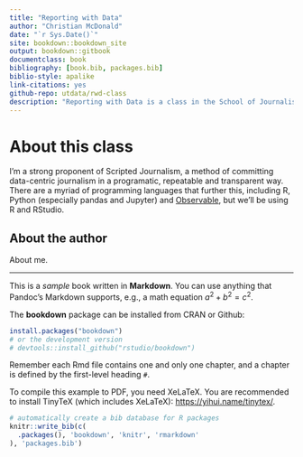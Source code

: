 ```yaml
--- 
title: "Reporting with Data"
author: "Christian McDonald"
date: "`r Sys.Date()`"
site: bookdown::bookdown_site
output: bookdown::gitbook
documentclass: book
bibliography: [book.bib, packages.bib]
biblio-style: apalike
link-citations: yes
github-repo: utdata/rwd-class
description: "Reporting with Data is a class in the School of Journalism, Moody College of Communication at the University of Texas at Austin. It is taught by Christian McDonald."
---
```


# About this class

I'm a strong proponent of Scripted Journalism, a method of committing data-centric journalism in a programatic, repeatable and transparent way. There are a myriad of programming languages that further this, including R, Python (especially pandas and Jupyter) and [Observable](https://beta.observablehq.com/), but we'll be using R and RStudio.

## About the author

About me.

---

This is a _sample_ book written in **Markdown**. You can use anything that Pandoc's Markdown supports, e.g., a math equation $a^2 + b^2 = c^2$.

The **bookdown** package can be installed from CRAN or Github:

```r
install.packages("bookdown")
# or the development version
# devtools::install_github("rstudio/bookdown")
```

Remember each Rmd file contains one and only one chapter, and a chapter is defined by the first-level heading `#`.

To compile this example to PDF, you need XeLaTeX. You are recommended to install TinyTeX (which includes XeLaTeX): <https://yihui.name/tinytex/>.

```r
# automatically create a bib database for R packages
knitr::write_bib(c(
  .packages(), 'bookdown', 'knitr', 'rmarkdown'
), 'packages.bib')
```
